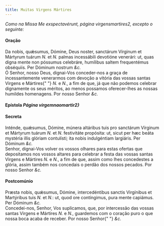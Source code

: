 ```yaml
---
title: Muitas Virgens Mártires
---
```


<em>
  Como na Missa Me exspectavérunt, página virgensmartires2, excepto o seguinte:
</em>

<h4 class="text-center">Oração</h4>
<div class="container-fluid">
  <div class="row">
    <div class="col-6 dropcaps text-justify">
      Da nobis, quǽsumus, Dómine, Deus noster, sanctárum Vírginum et Mártyrum
      tuárum <em>N. </em>et <em>N. </em>palmas incessábili devotióne venerári:
      ut, quas digna mente non póssumus celebráre, humílibus saltem frequentémus
      obséquiis. Per Dóminum nostrum <em>&c.</em>
    </div>
    <div class="col-6 dropcaps text-justify">
      Ó Senhor, nosso Deus, dignai-Vos conceder-nos a graça de incessantemente
      venerarmos com devoção a vitória das vossas santas Virgens e Mártires{" "}
      <em>N. </em>e <em>N.</em>, a fim de que, já que não podemos celebrar
      dignamente os seus méritos, ao menos possamos oferecer-lhes as nossas
      humildes homenagens. Por nosso Senhor <em>&c.</em>
    </div>
  </div>
</div>

<h4 class="text-center">
  Epístola <em>Página virgemnaomartir2}</em>
</h4>

<h4 class="text-center">Secreta</h4>
<div class="container-fluid">
  <div class="row">
    <div class="col-6 dropcaps text-justify">
      Inténde, quǽsumus, Dómine, múnera altáribus tuis pro sanctárum Vírginum et
      Mártyrum tuárum <em>N. </em>et <em>N. </em>festivitáte propósita: ut,
      sicut per hæc beáta mystéria illis glóriam contulísti; ita nobis
      indulgéntiam largiáris. Per Dóminum <em>&c.</em>
    </div>
    <div class="col-6 dropcaps text-justify">
      Senhor, dignai-Vos volver os vossos olhares para estas ofertas que
      depositamos nos vossos altares para celebrar a festa das vossas santas
      Virgens e Mártires <em>N. </em>e <em>N.</em>, a fim de que, assim como
      lhes concedestes a glória, assim também nos concedais o perdão dos nossos
      pecados. Por nosso Senhor <em>&c.</em>
    </div>
  </div>
</div>

<h4 class="text-center">Postcomúnio</h4>
<div class="container-fluid">
  <div class="row">
    <div class="col-6 dropcaps text-justify">
      Præsta nobis, quǽsumus, Dómine, intercedéntibus sanctis Virgínibus et
      Martýribus tuis <em>N. </em>et <em>N.</em>: ut, quod ore contíngimus, pura
      mente capiámus. Per Dóminum <em>&c.</em>
    </div>
    <div class="col-6 dropcaps text-justify">
      Concedei-nos, Senhor, Vos suplicamos, que, por intercessão das vossas
      santas Virgens e Mártires <em>N. </em>e <em>N.</em>, guardemos com o
      coração puro o que nossa boca acaba de receber. Por nosso Senhor{" "}
      <em>&c.</em>
    </div>
  </div>
</div>
